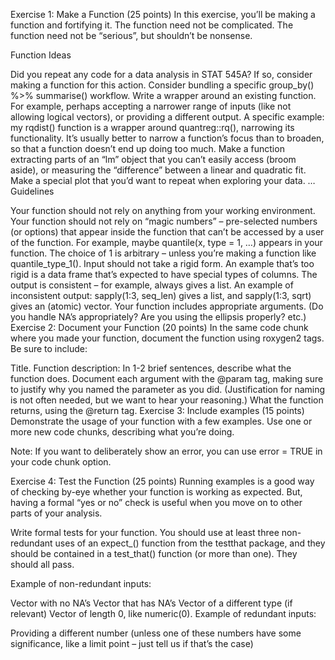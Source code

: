 Exercise 1: Make a Function (25 points)
In this exercise, you’ll be making a function and fortifying it. The function need not be complicated. The function need not be “serious”, but shouldn’t be nonsense.

Function Ideas

Did you repeat any code for a data analysis in STAT 545A? If so, consider making a function for this action.
Consider bundling a specific group_by() %>% summarise() workflow.
Write a wrapper around an existing function.
For example, perhaps accepting a narrower range of inputs (like not allowing logical vectors), or providing a different output.
A specific example: my rqdist() function is a wrapper around quantreg::rq(), narrowing its functionality.
It’s usually better to narrow a function’s focus than to broaden, so that a function doesn’t end up doing too much.
Make a function extracting parts of an "lm" object that you can’t easily access (broom aside), or measuring the “difference” between a linear and quadratic fit.
Make a special plot that you’d want to repeat when exploring your data.
…
Guidelines

Your function should not rely on anything from your working environment.
Your function should not rely on “magic numbers” – pre-selected numbers (or options) that appear inside the function that can’t be accessed by a user of the function.
For example, maybe quantile(x, type = 1, ...) appears in your function. The choice of 1 is arbitrary – unless you’re making a function like quantile_type_1().
Input should not take a rigid form. An example that’s too rigid is a data frame that’s expected to have special types of columns.
The output is consistent – for example, always gives a list. An example of inconsistent output: sapply(1:3, seq_len) gives a list, and sapply(1:3, sqrt) gives an (atomic) vector.
Your function includes appropriate arguments. (Do you handle NA’s appropriately? Are you using the ellipsis properly? etc.)
Exercise 2: Document your Function (20 points)
In the same code chunk where you made your function, document the function using roxygen2 tags. Be sure to include:

Title.
Function description: In 1-2 brief sentences, describe what the function does.
Document each argument with the @param tag, making sure to justify why you named the parameter as you did.
(Justification for naming is not often needed, but we want to hear your reasoning.)
What the function returns, using the @return tag.
Exercise 3: Include examples (15 points)
Demonstrate the usage of your function with a few examples. Use one or more new code chunks, describing what you’re doing.

Note: If you want to deliberately show an error, you can use error = TRUE in your code chunk option.

Exercise 4: Test the Function (25 points)
Running examples is a good way of checking by-eye whether your function is working as expected. But, having a formal “yes or no” check is useful when you move on to other parts of your analysis.

Write formal tests for your function. You should use at least three non-redundant uses of an expect_() function from the testthat package, and they should be contained in a test_that() function (or more than one). They should all pass.

Example of non-redundant inputs:

Vector with no NA’s
Vector that has NA’s
Vector of a different type (if relevant)
Vector of length 0, like numeric(0).
Example of redundant inputs:

Providing a different number (unless one of these numbers have some significance, like a limit point – just tell us if that’s the case)
